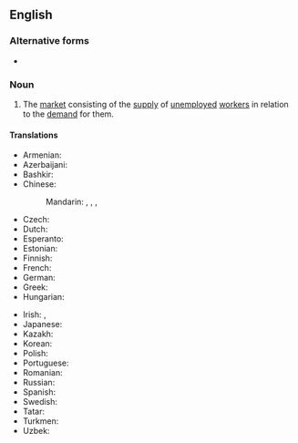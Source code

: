 ==English==
{{wikipedia|Labor economics}}

===Alternative forms===
* {{alter|en|labour market}}

===Noun===
{{en-noun}}

# {{lb|en|economics}} The [[market]] consisting of the [[supply]] of [[unemployed]] [[worker]]s in relation to the [[demand]] for them. 

====Translations====
{{trans-top|market consisting of workers}}
* Armenian: {{t+|hy|աշխատաշուկա}}
* Azerbaijani: {{t+|az|əmək bazarı}}
* Bashkir: {{t+|ba|хеҙмәт баҙары|sc=Cyrl}}
* Chinese:
*: Mandarin: {{t+|cmn|勞工市場|sc=Hani}}, {{t|cmn|劳工市场|tr=láogōng shìchǎng|sc=Hani}}, {{t|cmn|勞動市場}}, {{t|cmn|劳动市场|tr=láodòng shìchǎng}}
* Czech: {{t+|cs|trh práce|m}}
* Dutch: {{t+|nl|arbeidsmarkt|f}}
* Esperanto: {{t+|eo|labormerkato}}
* Estonian: {{t+|et|tööturg}}
* Finnish: {{t+|fi|työmarkkinat|p}}
* French: {{t+|fr|marché du travail|m}}
* German: {{t+|de|Arbeitsmarkt|m}}
* Greek: {{t+|el|αγορά εργασίας|f}}
* Hungarian: {{t+|hu|munkaerőpiac}}
{{trans-mid}}
* Irish: {{t+|ga|margadh fostaíochta|m}}, {{t|ga|margadh an tsaothair|m}}
* Japanese: {{t+|ja|労働市場|tr=ろうどうしじょう, rōdō shijō|sc=Jpan}}
* Kazakh: {{t+|kk|еңбек нарығы|sc=Cyrl}}
* Korean: {{t-needed|ko}}
* Polish: {{t+|pl|rynek pracy|m}}
* Portuguese: {{t+|pt|mercado de trabalho|m}}
* Romanian: {{t+|ro|piață de muncă|f}}
* Russian: {{t+|ru|ры́нок труда́|m}}
* Spanish: {{t+|es|mercado de trabajo|m}}
* Swedish: {{t+|sv|arbetsmarknad|c}}
* Tatar: {{t+|tt|хезмәт базары}}
* Turkmen: {{t+|tk|zähmet bazary}}
* Uzbek: {{t+|uz|mehnat bozori}}
{{trans-bottom}}